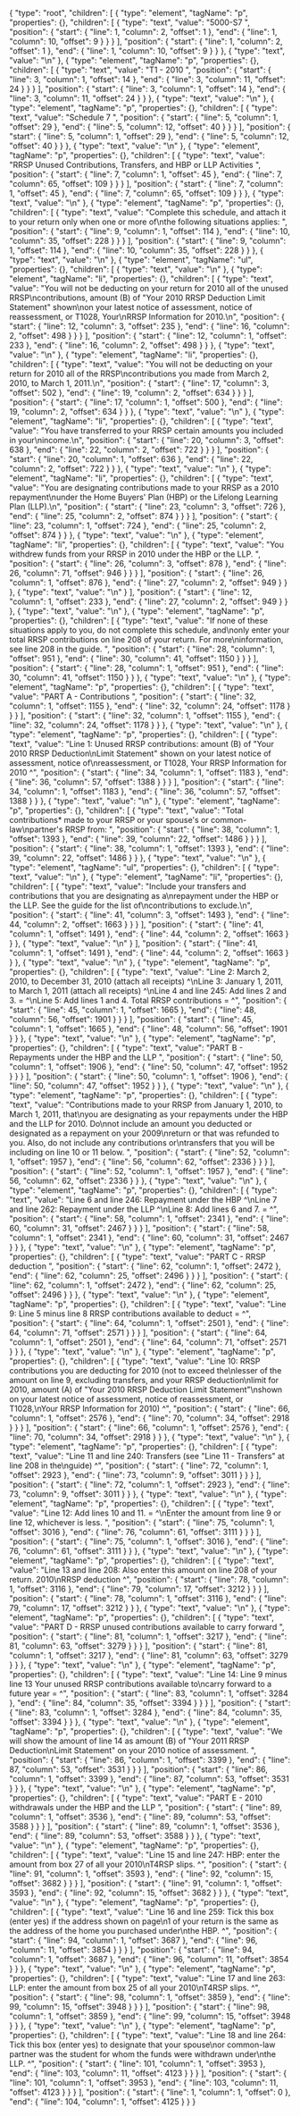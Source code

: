 {
  "type": "root",
  "children": [
    {
      "type": "element",
      "tagName": "p",
      "properties": {},
      "children": [
        {
          "type": "text",
          "value": "5000-S7 ",
          "position": {
            "start": {
              "line": 1,
              "column": 2,
              "offset": 1
            },
            "end": {
              "line": 1,
              "column": 10,
              "offset": 9
            }
          }
        }
      ],
      "position": {
        "start": {
          "line": 1,
          "column": 2,
          "offset": 1
        },
        "end": {
          "line": 1,
          "column": 10,
          "offset": 9
        }
      }
    },
    {
      "type": "text",
      "value": "\n"
    },
    {
      "type": "element",
      "tagName": "p",
      "properties": {},
      "children": [
        {
          "type": "text",
          "value": "T1 - 2010 ",
          "position": {
            "start": {
              "line": 3,
              "column": 1,
              "offset": 14
            },
            "end": {
              "line": 3,
              "column": 11,
              "offset": 24
            }
          }
        }
      ],
      "position": {
        "start": {
          "line": 3,
          "column": 1,
          "offset": 14
        },
        "end": {
          "line": 3,
          "column": 11,
          "offset": 24
        }
      }
    },
    {
      "type": "text",
      "value": "\n"
    },
    {
      "type": "element",
      "tagName": "p",
      "properties": {},
      "children": [
        {
          "type": "text",
          "value": "Schedule 7 ",
          "position": {
            "start": {
              "line": 5,
              "column": 1,
              "offset": 29
            },
            "end": {
              "line": 5,
              "column": 12,
              "offset": 40
            }
          }
        }
      ],
      "position": {
        "start": {
          "line": 5,
          "column": 1,
          "offset": 29
        },
        "end": {
          "line": 5,
          "column": 12,
          "offset": 40
        }
      }
    },
    {
      "type": "text",
      "value": "\n"
    },
    {
      "type": "element",
      "tagName": "p",
      "properties": {},
      "children": [
        {
          "type": "text",
          "value": "RRSP Unused Contributions, Transfers, and HBP or LLP Activities ",
          "position": {
            "start": {
              "line": 7,
              "column": 1,
              "offset": 45
            },
            "end": {
              "line": 7,
              "column": 65,
              "offset": 109
            }
          }
        }
      ],
      "position": {
        "start": {
          "line": 7,
          "column": 1,
          "offset": 45
        },
        "end": {
          "line": 7,
          "column": 65,
          "offset": 109
        }
      }
    },
    {
      "type": "text",
      "value": "\n"
    },
    {
      "type": "element",
      "tagName": "p",
      "properties": {},
      "children": [
        {
          "type": "text",
          "value": "Complete this schedule, and attach it to your return only when one or more of\nthe following situations applies: ",
          "position": {
            "start": {
              "line": 9,
              "column": 1,
              "offset": 114
            },
            "end": {
              "line": 10,
              "column": 35,
              "offset": 228
            }
          }
        }
      ],
      "position": {
        "start": {
          "line": 9,
          "column": 1,
          "offset": 114
        },
        "end": {
          "line": 10,
          "column": 35,
          "offset": 228
        }
      }
    },
    {
      "type": "text",
      "value": "\n"
    },
    {
      "type": "element",
      "tagName": "ul",
      "properties": {},
      "children": [
        {
          "type": "text",
          "value": "\n"
        },
        {
          "type": "element",
          "tagName": "li",
          "properties": {},
          "children": [
            {
              "type": "text",
              "value": "You will not be deducting on your return for 2010 all of the unused RRSP\ncontributions, amount (B) of \"Your 2010 RRSP Deduction Limit Statement\" shown\non your latest notice of assessment, notice of reassessment, or T1028, Your\nRRSP Information for 2010.\n",
              "position": {
                "start": {
                  "line": 12,
                  "column": 3,
                  "offset": 235
                },
                "end": {
                  "line": 16,
                  "column": 2,
                  "offset": 498
                }
              }
            }
          ],
          "position": {
            "start": {
              "line": 12,
              "column": 1,
              "offset": 233
            },
            "end": {
              "line": 16,
              "column": 2,
              "offset": 498
            }
          }
        },
        {
          "type": "text",
          "value": "\n"
        },
        {
          "type": "element",
          "tagName": "li",
          "properties": {},
          "children": [
            {
              "type": "text",
              "value": "You will not be deducting on your return for 2010 all of the RRSP\ncontributions you made from March 2, 2010, to March 1, 2011.\n",
              "position": {
                "start": {
                  "line": 17,
                  "column": 3,
                  "offset": 502
                },
                "end": {
                  "line": 19,
                  "column": 2,
                  "offset": 634
                }
              }
            }
          ],
          "position": {
            "start": {
              "line": 17,
              "column": 1,
              "offset": 500
            },
            "end": {
              "line": 19,
              "column": 2,
              "offset": 634
            }
          }
        },
        {
          "type": "text",
          "value": "\n"
        },
        {
          "type": "element",
          "tagName": "li",
          "properties": {},
          "children": [
            {
              "type": "text",
              "value": "You have transferred to your RRSP certain amounts you included in your\nincome.\n",
              "position": {
                "start": {
                  "line": 20,
                  "column": 3,
                  "offset": 638
                },
                "end": {
                  "line": 22,
                  "column": 2,
                  "offset": 722
                }
              }
            }
          ],
          "position": {
            "start": {
              "line": 20,
              "column": 1,
              "offset": 636
            },
            "end": {
              "line": 22,
              "column": 2,
              "offset": 722
            }
          }
        },
        {
          "type": "text",
          "value": "\n"
        },
        {
          "type": "element",
          "tagName": "li",
          "properties": {},
          "children": [
            {
              "type": "text",
              "value": "You are designating contributions made to your RRSP as a 2010 repayment\nunder the Home Buyers' Plan (HBP) or the Lifelong Learning Plan (LLP).\n",
              "position": {
                "start": {
                  "line": 23,
                  "column": 3,
                  "offset": 726
                },
                "end": {
                  "line": 25,
                  "column": 2,
                  "offset": 874
                }
              }
            }
          ],
          "position": {
            "start": {
              "line": 23,
              "column": 1,
              "offset": 724
            },
            "end": {
              "line": 25,
              "column": 2,
              "offset": 874
            }
          }
        },
        {
          "type": "text",
          "value": "\n"
        },
        {
          "type": "element",
          "tagName": "li",
          "properties": {},
          "children": [
            {
              "type": "text",
              "value": "You withdrew funds from your RRSP in 2010 under the HBP or the LLP. ",
              "position": {
                "start": {
                  "line": 26,
                  "column": 3,
                  "offset": 878
                },
                "end": {
                  "line": 26,
                  "column": 71,
                  "offset": 946
                }
              }
            }
          ],
          "position": {
            "start": {
              "line": 26,
              "column": 1,
              "offset": 876
            },
            "end": {
              "line": 27,
              "column": 2,
              "offset": 949
            }
          }
        },
        {
          "type": "text",
          "value": "\n"
        }
      ],
      "position": {
        "start": {
          "line": 12,
          "column": 1,
          "offset": 233
        },
        "end": {
          "line": 27,
          "column": 2,
          "offset": 949
        }
      }
    },
    {
      "type": "text",
      "value": "\n"
    },
    {
      "type": "element",
      "tagName": "p",
      "properties": {},
      "children": [
        {
          "type": "text",
          "value": "If none of these situations apply to you, do not complete this schedule, and\nonly enter your total RRSP contributions on line 208 of your return. For more\ninformation, see line 208 in the guide. ",
          "position": {
            "start": {
              "line": 28,
              "column": 1,
              "offset": 951
            },
            "end": {
              "line": 30,
              "column": 41,
              "offset": 1150
            }
          }
        }
      ],
      "position": {
        "start": {
          "line": 28,
          "column": 1,
          "offset": 951
        },
        "end": {
          "line": 30,
          "column": 41,
          "offset": 1150
        }
      }
    },
    {
      "type": "text",
      "value": "\n"
    },
    {
      "type": "element",
      "tagName": "p",
      "properties": {},
      "children": [
        {
          "type": "text",
          "value": "PART A - Contributions ",
          "position": {
            "start": {
              "line": 32,
              "column": 1,
              "offset": 1155
            },
            "end": {
              "line": 32,
              "column": 24,
              "offset": 1178
            }
          }
        }
      ],
      "position": {
        "start": {
          "line": 32,
          "column": 1,
          "offset": 1155
        },
        "end": {
          "line": 32,
          "column": 24,
          "offset": 1178
        }
      }
    },
    {
      "type": "text",
      "value": "\n"
    },
    {
      "type": "element",
      "tagName": "p",
      "properties": {},
      "children": [
        {
          "type": "text",
          "value": "Line 1: Unused RRSP contributions: amount (B) of \"Your 2010 RRSP Deduction\nLimit Statement\" shown on your latest notice of assessment, notice of\nreassessment, or T1028, Your RRSP Information for 2010 ^",
          "position": {
            "start": {
              "line": 34,
              "column": 1,
              "offset": 1183
            },
            "end": {
              "line": 36,
              "column": 57,
              "offset": 1388
            }
          }
        }
      ],
      "position": {
        "start": {
          "line": 34,
          "column": 1,
          "offset": 1183
        },
        "end": {
          "line": 36,
          "column": 57,
          "offset": 1388
        }
      }
    },
    {
      "type": "text",
      "value": "\n"
    },
    {
      "type": "element",
      "tagName": "p",
      "properties": {},
      "children": [
        {
          "type": "text",
          "value": "Total contributions* made to your RRSP or your spouse's or common-law\npartner's RRSP from: ",
          "position": {
            "start": {
              "line": 38,
              "column": 1,
              "offset": 1393
            },
            "end": {
              "line": 39,
              "column": 22,
              "offset": 1486
            }
          }
        }
      ],
      "position": {
        "start": {
          "line": 38,
          "column": 1,
          "offset": 1393
        },
        "end": {
          "line": 39,
          "column": 22,
          "offset": 1486
        }
      }
    },
    {
      "type": "text",
      "value": "\n"
    },
    {
      "type": "element",
      "tagName": "ul",
      "properties": {},
      "children": [
        {
          "type": "text",
          "value": "\n"
        },
        {
          "type": "element",
          "tagName": "li",
          "properties": {},
          "children": [
            {
              "type": "text",
              "value": "Include your transfers and contributions that you are designating as a\nrepayment under the HBP or the LLP. See the guide for the list of\ncontributions to exclude.\n",
              "position": {
                "start": {
                  "line": 41,
                  "column": 3,
                  "offset": 1493
                },
                "end": {
                  "line": 44,
                  "column": 2,
                  "offset": 1663
                }
              }
            }
          ],
          "position": {
            "start": {
              "line": 41,
              "column": 1,
              "offset": 1491
            },
            "end": {
              "line": 44,
              "column": 2,
              "offset": 1663
            }
          }
        },
        {
          "type": "text",
          "value": "\n"
        }
      ],
      "position": {
        "start": {
          "line": 41,
          "column": 1,
          "offset": 1491
        },
        "end": {
          "line": 44,
          "column": 2,
          "offset": 1663
        }
      }
    },
    {
      "type": "text",
      "value": "\n"
    },
    {
      "type": "element",
      "tagName": "p",
      "properties": {},
      "children": [
        {
          "type": "text",
          "value": "Line 2: March 2, 2010, to December 31, 2010 (attach all receipts) ^\nLine 3: January 1, 2011, to March 1, 2011 (attach all receipts) ^\nLine 4 and line 245: Add lines 2 and 3. = ^\nLine 5: Add lines 1 and 4. Total RRSP contributions = ^",
          "position": {
            "start": {
              "line": 45,
              "column": 1,
              "offset": 1665
            },
            "end": {
              "line": 48,
              "column": 56,
              "offset": 1901
            }
          }
        }
      ],
      "position": {
        "start": {
          "line": 45,
          "column": 1,
          "offset": 1665
        },
        "end": {
          "line": 48,
          "column": 56,
          "offset": 1901
        }
      }
    },
    {
      "type": "text",
      "value": "\n"
    },
    {
      "type": "element",
      "tagName": "p",
      "properties": {},
      "children": [
        {
          "type": "text",
          "value": "PART B - Repayments under the HBP and the LLP ",
          "position": {
            "start": {
              "line": 50,
              "column": 1,
              "offset": 1906
            },
            "end": {
              "line": 50,
              "column": 47,
              "offset": 1952
            }
          }
        }
      ],
      "position": {
        "start": {
          "line": 50,
          "column": 1,
          "offset": 1906
        },
        "end": {
          "line": 50,
          "column": 47,
          "offset": 1952
        }
      }
    },
    {
      "type": "text",
      "value": "\n"
    },
    {
      "type": "element",
      "tagName": "p",
      "properties": {},
      "children": [
        {
          "type": "text",
          "value": "Contributions made to your RRSP from January 1, 2010, to March 1, 2011, that\nyou are designating as your repayments under the HBP and the LLP for 2010. Do\nnot include an amount you deducted or designated as a repayment on your 2009\nreturn or that was refunded to you. Also, do not include any contributions or\ntransfers that you will be including on line 10 or 11 below. ",
          "position": {
            "start": {
              "line": 52,
              "column": 1,
              "offset": 1957
            },
            "end": {
              "line": 56,
              "column": 62,
              "offset": 2336
            }
          }
        }
      ],
      "position": {
        "start": {
          "line": 52,
          "column": 1,
          "offset": 1957
        },
        "end": {
          "line": 56,
          "column": 62,
          "offset": 2336
        }
      }
    },
    {
      "type": "text",
      "value": "\n"
    },
    {
      "type": "element",
      "tagName": "p",
      "properties": {},
      "children": [
        {
          "type": "text",
          "value": "Line 6 and line 246: Repayment under the HBP ^\nLine 7 and line 262: Repayment under the LLP ^\nLine 8: Add lines 6 and 7. = ^",
          "position": {
            "start": {
              "line": 58,
              "column": 1,
              "offset": 2341
            },
            "end": {
              "line": 60,
              "column": 31,
              "offset": 2467
            }
          }
        }
      ],
      "position": {
        "start": {
          "line": 58,
          "column": 1,
          "offset": 2341
        },
        "end": {
          "line": 60,
          "column": 31,
          "offset": 2467
        }
      }
    },
    {
      "type": "text",
      "value": "\n"
    },
    {
      "type": "element",
      "tagName": "p",
      "properties": {},
      "children": [
        {
          "type": "text",
          "value": "PART C - RRSP deduction ",
          "position": {
            "start": {
              "line": 62,
              "column": 1,
              "offset": 2472
            },
            "end": {
              "line": 62,
              "column": 25,
              "offset": 2496
            }
          }
        }
      ],
      "position": {
        "start": {
          "line": 62,
          "column": 1,
          "offset": 2472
        },
        "end": {
          "line": 62,
          "column": 25,
          "offset": 2496
        }
      }
    },
    {
      "type": "text",
      "value": "\n"
    },
    {
      "type": "element",
      "tagName": "p",
      "properties": {},
      "children": [
        {
          "type": "text",
          "value": "Line 9: Line 5 minus line 8 RRSP contributions available to deduct = ^",
          "position": {
            "start": {
              "line": 64,
              "column": 1,
              "offset": 2501
            },
            "end": {
              "line": 64,
              "column": 71,
              "offset": 2571
            }
          }
        }
      ],
      "position": {
        "start": {
          "line": 64,
          "column": 1,
          "offset": 2501
        },
        "end": {
          "line": 64,
          "column": 71,
          "offset": 2571
        }
      }
    },
    {
      "type": "text",
      "value": "\n"
    },
    {
      "type": "element",
      "tagName": "p",
      "properties": {},
      "children": [
        {
          "type": "text",
          "value": "Line 10: RRSP contributions you are deducting for 2010 (not to exceed the\nlesser of the amount on line 9, excluding transfers, and your RRSP deduction\nlimit for 2010, amount (A) of \"Your 2010 RRSP Deduction Limit Statement\"\nshown on your latest notice of assessment, notice of reassessment, or T1028,\nYour RRSP Information for 2010) ^",
          "position": {
            "start": {
              "line": 66,
              "column": 1,
              "offset": 2576
            },
            "end": {
              "line": 70,
              "column": 34,
              "offset": 2918
            }
          }
        }
      ],
      "position": {
        "start": {
          "line": 66,
          "column": 1,
          "offset": 2576
        },
        "end": {
          "line": 70,
          "column": 34,
          "offset": 2918
        }
      }
    },
    {
      "type": "text",
      "value": "\n"
    },
    {
      "type": "element",
      "tagName": "p",
      "properties": {},
      "children": [
        {
          "type": "text",
          "value": "Line 11 and line 240: Transfers (see \"Line 11 - Transfers\" at line 208 in the\nguide) ^",
          "position": {
            "start": {
              "line": 72,
              "column": 1,
              "offset": 2923
            },
            "end": {
              "line": 73,
              "column": 9,
              "offset": 3011
            }
          }
        }
      ],
      "position": {
        "start": {
          "line": 72,
          "column": 1,
          "offset": 2923
        },
        "end": {
          "line": 73,
          "column": 9,
          "offset": 3011
        }
      }
    },
    {
      "type": "text",
      "value": "\n"
    },
    {
      "type": "element",
      "tagName": "p",
      "properties": {},
      "children": [
        {
          "type": "text",
          "value": "Line 12: Add lines 10 and 11. = ^\nEnter the amount from line 9 or line 12, whichever is less. ",
          "position": {
            "start": {
              "line": 75,
              "column": 1,
              "offset": 3016
            },
            "end": {
              "line": 76,
              "column": 61,
              "offset": 3111
            }
          }
        }
      ],
      "position": {
        "start": {
          "line": 75,
          "column": 1,
          "offset": 3016
        },
        "end": {
          "line": 76,
          "column": 61,
          "offset": 3111
        }
      }
    },
    {
      "type": "text",
      "value": "\n"
    },
    {
      "type": "element",
      "tagName": "p",
      "properties": {},
      "children": [
        {
          "type": "text",
          "value": "Line 13 and line 208: Also enter this amount on line 208 of your return. 2010\nRRSP deduction ^",
          "position": {
            "start": {
              "line": 78,
              "column": 1,
              "offset": 3116
            },
            "end": {
              "line": 79,
              "column": 17,
              "offset": 3212
            }
          }
        }
      ],
      "position": {
        "start": {
          "line": 78,
          "column": 1,
          "offset": 3116
        },
        "end": {
          "line": 79,
          "column": 17,
          "offset": 3212
        }
      }
    },
    {
      "type": "text",
      "value": "\n"
    },
    {
      "type": "element",
      "tagName": "p",
      "properties": {},
      "children": [
        {
          "type": "text",
          "value": "PART D - RRSP unused contributions available to carry forward ",
          "position": {
            "start": {
              "line": 81,
              "column": 1,
              "offset": 3217
            },
            "end": {
              "line": 81,
              "column": 63,
              "offset": 3279
            }
          }
        }
      ],
      "position": {
        "start": {
          "line": 81,
          "column": 1,
          "offset": 3217
        },
        "end": {
          "line": 81,
          "column": 63,
          "offset": 3279
        }
      }
    },
    {
      "type": "text",
      "value": "\n"
    },
    {
      "type": "element",
      "tagName": "p",
      "properties": {},
      "children": [
        {
          "type": "text",
          "value": "Line 14: Line 9 minus line 13 Your unused RRSP contributions available to\ncarry forward to a future year = ^",
          "position": {
            "start": {
              "line": 83,
              "column": 1,
              "offset": 3284
            },
            "end": {
              "line": 84,
              "column": 35,
              "offset": 3394
            }
          }
        }
      ],
      "position": {
        "start": {
          "line": 83,
          "column": 1,
          "offset": 3284
        },
        "end": {
          "line": 84,
          "column": 35,
          "offset": 3394
        }
      }
    },
    {
      "type": "text",
      "value": "\n"
    },
    {
      "type": "element",
      "tagName": "p",
      "properties": {},
      "children": [
        {
          "type": "text",
          "value": "We will show the amount of line 14 as amount (B) of \"Your 2011 RRSP Deduction\nLimit Statement\" on your 2010 notice of assessment. ",
          "position": {
            "start": {
              "line": 86,
              "column": 1,
              "offset": 3399
            },
            "end": {
              "line": 87,
              "column": 53,
              "offset": 3531
            }
          }
        }
      ],
      "position": {
        "start": {
          "line": 86,
          "column": 1,
          "offset": 3399
        },
        "end": {
          "line": 87,
          "column": 53,
          "offset": 3531
        }
      }
    },
    {
      "type": "text",
      "value": "\n"
    },
    {
      "type": "element",
      "tagName": "p",
      "properties": {},
      "children": [
        {
          "type": "text",
          "value": "PART E - 2010 withdrawals under the HBP and the LLP ",
          "position": {
            "start": {
              "line": 89,
              "column": 1,
              "offset": 3536
            },
            "end": {
              "line": 89,
              "column": 53,
              "offset": 3588
            }
          }
        }
      ],
      "position": {
        "start": {
          "line": 89,
          "column": 1,
          "offset": 3536
        },
        "end": {
          "line": 89,
          "column": 53,
          "offset": 3588
        }
      }
    },
    {
      "type": "text",
      "value": "\n"
    },
    {
      "type": "element",
      "tagName": "p",
      "properties": {},
      "children": [
        {
          "type": "text",
          "value": "Line 15 and line 247: HBP: enter the amount from box 27 of all your 2010\nT4RSP slips. ^",
          "position": {
            "start": {
              "line": 91,
              "column": 1,
              "offset": 3593
            },
            "end": {
              "line": 92,
              "column": 15,
              "offset": 3682
            }
          }
        }
      ],
      "position": {
        "start": {
          "line": 91,
          "column": 1,
          "offset": 3593
        },
        "end": {
          "line": 92,
          "column": 15,
          "offset": 3682
        }
      }
    },
    {
      "type": "text",
      "value": "\n"
    },
    {
      "type": "element",
      "tagName": "p",
      "properties": {},
      "children": [
        {
          "type": "text",
          "value": "Line 16 and line 259: Tick this box (enter yes) if the address shown on page\n1 of your return is the same as the address of the home you purchased under\nthe HBP. ^",
          "position": {
            "start": {
              "line": 94,
              "column": 1,
              "offset": 3687
            },
            "end": {
              "line": 96,
              "column": 11,
              "offset": 3854
            }
          }
        }
      ],
      "position": {
        "start": {
          "line": 94,
          "column": 1,
          "offset": 3687
        },
        "end": {
          "line": 96,
          "column": 11,
          "offset": 3854
        }
      }
    },
    {
      "type": "text",
      "value": "\n"
    },
    {
      "type": "element",
      "tagName": "p",
      "properties": {},
      "children": [
        {
          "type": "text",
          "value": "Line 17 and line 263: LLP: enter the amount from box 25 of all your 2010\nT4RSP slips. ^",
          "position": {
            "start": {
              "line": 98,
              "column": 1,
              "offset": 3859
            },
            "end": {
              "line": 99,
              "column": 15,
              "offset": 3948
            }
          }
        }
      ],
      "position": {
        "start": {
          "line": 98,
          "column": 1,
          "offset": 3859
        },
        "end": {
          "line": 99,
          "column": 15,
          "offset": 3948
        }
      }
    },
    {
      "type": "text",
      "value": "\n"
    },
    {
      "type": "element",
      "tagName": "p",
      "properties": {},
      "children": [
        {
          "type": "text",
          "value": "Line 18 and line 264: Tick this box (enter yes) to designate that your spouse\nor common-law partner was the student for whom the funds were withdrawn under\nthe LLP. ^",
          "position": {
            "start": {
              "line": 101,
              "column": 1,
              "offset": 3953
            },
            "end": {
              "line": 103,
              "column": 11,
              "offset": 4123
            }
          }
        }
      ],
      "position": {
        "start": {
          "line": 101,
          "column": 1,
          "offset": 3953
        },
        "end": {
          "line": 103,
          "column": 11,
          "offset": 4123
        }
      }
    }
  ],
  "position": {
    "start": {
      "line": 1,
      "column": 1,
      "offset": 0
    },
    "end": {
      "line": 104,
      "column": 1,
      "offset": 4125
    }
  }
}
